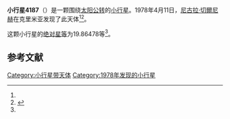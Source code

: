 {{Infobox planet
| bgcolour = #FFFFC0
| name = 4187 Shulnazaria
| symbol = 
| image = 
| caption = 
| discovery = yes
| discovery_ref = 
| discoverer = [[尼古拉·切爾尼赫|尼古拉·切爾尼赫]]
| discovery_site = [[克里米亚|克里米亚]] 
| discovered = 1978年4月11日
| designations = yes
| mp_name = 
| named_after = 
| alt_names = 1978 GR3/ 1988 CT6
| mp_category = [[主带小行星|主带小行星]]
| orbit_ref = <ref name="a">[http://ssd.jpl.nasa.gov/sbdb.cgi?sstr=4187 4187 Shulnazaria] {{Wayback|url=http://ssd.jpl.nasa.gov/sbdb.cgi?sstr=4187 |date=20201124004250 }}，小行星數據庫瀏覽器（JPL Small-Body Database Browser）－[[美国国家航空航天局|美国国家航空航天局]]喷气推进实验室</ref>
| epoch = 2456400.5 (2013年4月18日更新)
| aphelion = {{convert|3.3967561|AU|km|3|abbr=on|lk=out}}
| perihelion = {{convert|2.6975447|AU|km|3|abbr=on}}
| semimajor = {{convert|3.0471504|AU|km|3|abbr=on}}
| eccentricity = 0.114732
| period = 1942.849988 [[日|日]]<br />5.32[[儒略年|儒略年]]
| avg_speed = 
| inclination = 1.27408
| asc_node = 175.04031
| mean_anomaly = 
| arg_peri = 19.86478
| satellites = 
| physical_characteristics = yes
| dimensions = 
| mass = 
| density = 
| surface_grav = 
| escape_velocity = 
| sidereal_day = 
| axial_tilt = 
| pole_ecliptic_lat = 
| pole_ecliptic_lon = 
| albedo = 
| temperatures= 
| temp_name1 = 
| mean_temp_1 = 
| max_temp_1 = 
| temp_name2 = 
| max_temp_2 = 
| spectral_type = 
| abs_magnitude = 19.86478
}}

'''小行星4187'''（{{lang-en|4187 Shulnazaria}}）是一颗围绕[[太阳|太阳]][[公转|公转]]的[[小行星|小行星]]。1978年4月11日，[[尼古拉·切爾尼赫|尼古拉·切爾尼赫]]在克里米亚发现了此天体<ref name="a" /><ref>{{cite news|title=小行星列表|url=http://cfa-www.harvard.edu/iau/lists/NumberedMPs.txt|accessdate=2013-07-08|newspaper=哈佛大学|archive-date=2008-05-17|archive-url=https://web.archive.org/web/20080517010638/http://cfa-www.harvard.edu/iau/lists/NumberedMPs.txt|dead-url=no}}</ref>。

这颗小行星的[[绝对星等|绝对星等]]为19.86478等<ref name="a" />。

==参考文献==
{{reflist}}
{{Minor Planet Number|[[小行星4186|小行星4186]]|[[小行星4188|小行星4188]]}}

{{小天体}}

[[Category:小行星带天体|Category:小行星带天体]]
[[Category:1978年发现的小行星|Category:1978年发现的小行星]]

{{asteroid-stub}}